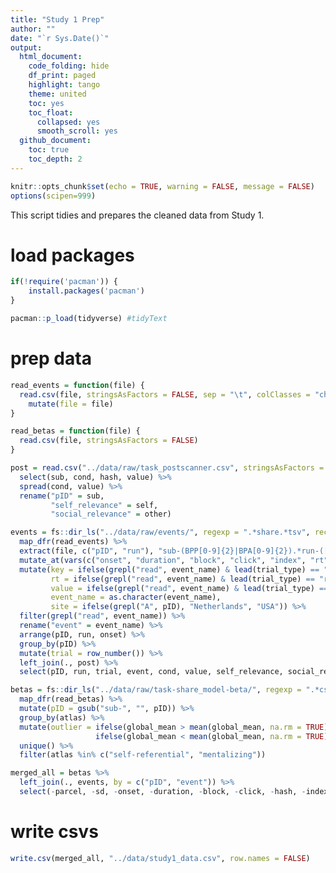 ```yaml
---
title: "Study 1 Prep"
author: ""
date: "`r Sys.Date()`"
output:
  html_document:
    code_folding: hide
    df_print: paged
    highlight: tango
    theme: united
    toc: yes
    toc_float:
      collapsed: yes
      smooth_scroll: yes
  github_document:
    toc: true
    toc_depth: 2
---
```


```r
knitr::opts_chunk$set(echo = TRUE, warning = FALSE, message = FALSE)
options(scipen=999)
```

This script tidies and prepares the cleaned data from Study 1.

# load packages
```r
if(!require('pacman')) {
	install.packages('pacman')
}

pacman::p_load(tidyverse) #tidyText
```

# prep data {.tabset}
```r
read_events = function(file) {
  read.csv(file, stringsAsFactors = FALSE, sep = "\t", colClasses = "character") %>%
    mutate(file = file)
}

read_betas = function(file) {
  read.csv(file, stringsAsFactors = FALSE)
}

post = read.csv("../data/raw/task_postscanner.csv", stringsAsFactors = FALSE) %>%
  select(sub, cond, hash, value) %>%
  spread(cond, value) %>%
  rename("pID" = sub,
         "self_relevance" = self,
         "social_relevance" = other)

events = fs::dir_ls("../data/raw/events/", regexp = ".*share.*tsv", recurse = TRUE) %>%
  map_dfr(read_events) %>%
  extract(file, c("pID", "run"), "sub-(BPP[0-9]{2}|BPA[0-9]{2}).*run-([1-3]{1})") %>%
  mutate_at(vars(c("onset", "duration", "block", "click", "index", "rt", "value")), funs(as.numeric)) %>%
  mutate(key = ifelse(grepl("read", event_name) & lead(trial_type) == "rate", lead(key), key),
         rt = ifelse(grepl("read", event_name) & lead(trial_type) == "rate", lead(rt), rt),
         value = ifelse(grepl("read", event_name) & lead(trial_type) == "rate", lead(value), value),
         event_name = as.character(event_name),
         site = ifelse(grepl("A", pID), "Netherlands", "USA")) %>%
  filter(grepl("read", event_name)) %>%
  rename("event" = event_name) %>%
  arrange(pID, run, onset) %>%
  group_by(pID) %>%
  mutate(trial = row_number()) %>%
  left_join(., post) %>%
  select(pID, run, trial, event, cond, value, self_relevance, social_relevance, everything()) 

betas = fs::dir_ls("../data/raw/task-share_model-beta/", regexp = ".*csv") %>%
  map_dfr(read_betas) %>%
  mutate(pID = gsub("sub-", "", pID)) %>%
  group_by(atlas) %>%
  mutate(outlier = ifelse(global_mean > mean(global_mean, na.rm = TRUE) + 3 * sd(global_mean, na.rm = TRUE), "yes",
                   ifelse(global_mean < mean(global_mean, na.rm = TRUE) - 3 * sd(global_mean, na.rm = TRUE), "yes", "no"))) %>%
  unique() %>%
  filter(atlas %in% c("self-referential", "mentalizing"))

merged_all = betas %>%
  left_join(., events, by = c("pID", "event")) %>%
  select(-parcel, -sd, -onset, -duration, -block, -click, -hash, -index, -key, -main_headline, -quartile, -rt, -snippet)
```

# write csvs
```r
write.csv(merged_all, "../data/study1_data.csv", row.names = FALSE)
```
